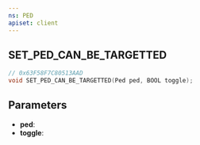 ```yaml
---
ns: PED
apiset: client
---
```

## SET_PED_CAN_BE_TARGETTED

```c
// 0x63F58F7C80513AAD
void SET_PED_CAN_BE_TARGETTED(Ped ped, BOOL toggle);
```


## Parameters
* **ped**:
* **toggle**: